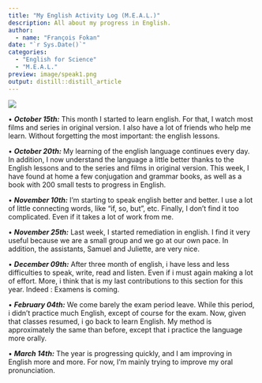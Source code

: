 ```yaml
---
title: "My English Activity Log (M.E.A.L.)"
description: All about my progress in English.
author:
  - name: "François Fokan" 
date: "`r Sys.Date()`"
categories:
  - "English for Science"
  - "M.E.A.L."
preview: image/speak1.png
output: distill::distill_article
---
```

![](image/speak2.jpg)

•	***October 15th:*** This month I started to learn english. For that, I watch most films and series in original version. I also have a lot of friends who help me learn. Without forgetting the most important: the english lessons.

•	***October 20th:*** My learning of the english language continues every day. In addition, I now understand the language a little better thanks to the English lessons and to the series and films in original version. This week, I have found at home a few conjugation and grammar books, as well as a book with 200 small tests to progress in English.

•	***November 10th:*** I’m starting to speak english better and better. I use a lot of little connecting words, like “if, so, but”, etc. Finally, I don’t find it too complicated. Even if it takes a lot of work from me.

•	***November 25th:*** Last week, I started remediation in english. I find it very useful because we are a small group and we go at our own pace. In addition, the assistants, Samuel and Juliette, are very nice.

•	***December 09th:*** After three month of english, i have less and less difficulties to speak, write, read and listen. Even if i must again making a lot of effort. More, i think that is my last contributions to this section for this year. Indeed : Examens is coming.

•	***February 04th:*** We come barely the exam period leave. While this period, i didn't practice much English, except of course for the exam. Now, given that classes resumed, i go back to learn English. My method is approximately the same than before, except that i practice the language more orally.

•	***March 14th:*** The year is progressing quickly, and I am improving in English more and more. For now, I'm mainly trying to improve my oral pronunciation.

